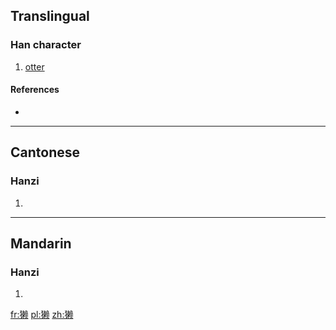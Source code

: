 {{also|獺}}
==Translingual==

===Han character===
{{Han char|rn=94|rad=犬|as=13|sn=16|four=|canj=大竹木中人 (KHDLO)}}

# [[otter]]

====References====
* {{Han ref|kx=0720.071|hdz=21371.020|uh=736D|ud=29549}}

----

==Cantonese==

===Hanzi===
{{yue-hanzi|jyut=|y=chaat3|tra=獺}}

# {{defn|Cantonese|sort=犬13}}

----

==Mandarin==

===Hanzi===
{{cmn-hanzi|tra=獺|pin=[[tǎ]] ([[ta3]]), [[tà]] ([[ta4]])|wg=t'a<sup>3</sup>, t'a<sup>4</sup>}}

# {{defn|Mandarin|sort=犬13}}

[[fr:獭]]
[[pl:獭]]
[[zh:獭]]